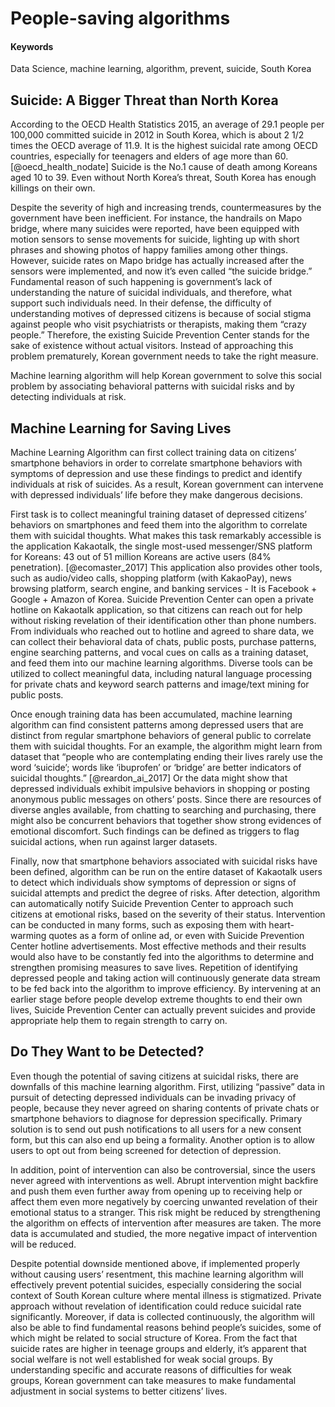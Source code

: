 # People-saving algorithms {#Stop-the-killing}

#### Keywords {-}

Data Science, machine learning, algorithm, prevent, suicide, South Korea

 
 
## Suicide: A Bigger Threat than North Korea
 
According to the OECD Health Statistics 2015, an average of 29.1 people per 100,000 committed suicide in 2012 in South Korea, which is about 2 1/2 times the OECD average of 11.9. It is the highest suicidal rate among OECD countries, especially for teenagers and elders of age more than 60. [@oecd_health_nodate] Suicide is the No.1 cause of death among Koreans aged 10 to 39. Even without North Korea's threat, South Korea has enough killings on their own.


Despite the severity of high and increasing trends, countermeasures by the government have been inefficient. For instance, the handrails on Mapo bridge, where many suicides were reported, have been equipped with motion sensors to sense movements for suicide, lighting up with short phrases and showing photos of happy families among other things. However, suicide rates on Mapo bridge has actually increased after the sensors were implemented, and now it's even called "the suicide bridge." Fundamental reason of such happening is government's lack of understanding the nature of suicidal individuals, and therefore, what support such individuals need. In their defense, the difficulty of understanding motives of depressed citizens is because of social stigma against people who visit psychiatrists or therapists, making them "crazy people." Therefore, the existing Suicide Prevention Center stands for the sake of existence without actual visitors. Instead of approaching this problem prematurely, Korean government needs to take the right measure.

Machine learning algorithm will help Korean government to solve this social problem by associating behavioral patterns with suicidal risks and by detecting individuals at risk. 
 

## Machine Learning for Saving Lives

Machine Learning Algorithm can first collect training data on citizens' smartphone behaviors in order to correlate smartphone behaviors with symptoms of depression and use these findings to predict and identify individuals at risk of suicides. As a result, Korean government can intervene with depressed individuals' life before they make dangerous decisions.

First task is to collect meaningful training dataset of depressed citizens' behaviors on smartphones and feed them into the algorithm to correlate them with suicidal thoughts. What makes this task remarkably accessible is the application Kakaotalk, the single most-used messenger/SNS platform for Koreans: 43 out of 51 million Koreans are active users (84% penetration). [@ecomaster_2017] This application also provides other tools, such as audio/video calls, shopping platform (with KakaoPay), news browsing platform, search engine, and banking services - It is Facebook + Google + Amazon of Korea.
Suicide Prevention Center can open a private hotline on Kakaotalk application, so that citizens can reach out for help without risking revelation of their identification other than phone numbers. From individuals who reached out to hotline and agreed to share data, we can collect their behavioral data of chats, public posts, purchase patterns, engine searching patterns, and vocal cues on calls as a training dataset, and feed them into our machine learning algorithms. Diverse tools can be utilized to collect meaningful data, including natural language processing for private chats and keyword search patterns and image/text mining for public posts.

Once enough training data has been accumulated, machine learning algorithm can find consistent patterns among depressed users that are distinct from regular smartphone behaviors of general public to correlate them with suicidal thoughts. For an example, the algorithm might learn from dataset that "people who are contemplating ending their lives rarely use the word 'suicide'; words like 'ibuprofen' or 'bridge' are better indicators of suicidal thoughts." [@reardon_ai_2017] Or the data might show that depressed individuals exhibit impulsive behaviors in shopping or posting anonymous public messages on others' posts. Since there are resources of diverse angles available, from chatting to searching and purchasing, there might also be concurrent behaviors that together show strong evidences of emotional discomfort. Such findings can be defined as triggers to flag suicidal actions, when run against larger datasets.

Finally, now that smartphone behaviors associated with suicidal risks have been defined, algorithm can be run on the entire dataset of Kakaotalk users to detect which individuals show symptoms of depression or signs of suicidal attempts and predict the degree of risks. After detection, algorithm can automatically notify Suicide Prevention Center to approach such citizens at emotional risks, based on the severity of their status. Intervention can be conducted in many forms, such as exposing them with heart-warming quotes as a form of online ad, or even with Suicide Prevention Center hotline advertisements. Most effective methods and their results would also have to be constantly fed into the algorithms to determine and strengthen promising measures to save lives. Repetition of identifying depressed people and taking action will continuously generate data stream to be fed back into the algorithm to improve efficiency.
By intervening at an earlier stage before people develop extreme thoughts to end their own lives, Suicide Prevention Center can actually prevent suicides and provide appropriate help them to regain strength to carry on.


## Do They Want to be Detected?

Even though the potential of saving citizens at suicidal risks, there are downfalls of this machine learning algorithm. First, utilizing "passive" data in pursuit of detecting depressed individuals can be invading privacy of people, because they never agreed on sharing contents of private chats or smartphone behaviors to diagnose for depression specifically. Primary solution is to send out push notifications to all users for a new consent form, but this can also end up being a formality. Another option is to allow users to opt out from being screened for detection of depression.

In addition, point of intervention can also be controversial, since the users never agreed with interventions as well. Abrupt intervention might backfire and push them even further away from opening up to receiving help or affect them even more negatively by coercing unwanted revelation of their emotional status to a stranger. This risk might be reduced by strengthening the algorithm on effects of intervention after measures are taken. The more data is accumulated and studied, the more negative impact of intervention will be reduced.

Despite potential downside mentioned above, if implemented properly without causing users' resentment, this machine learning algorithm will effectively prevent potential suicides, especially considering the social context of South Korean culture where mental illness is stigmatized. Private approach without revelation of identification could reduce suicidal rate significantly.
Moreover, if data is collected continuously, the algorithm will also be able to find fundamental reasons behind people's suicides, some of which might be related to social structure of Korea. From the fact that suicide rates are higher in teenage groups and elderly, it's apparent that social welfare is not well established for weak social groups. By understanding specific and accurate reasons of difficulties for weak groups, Korean government can take measures to make fundamental adjustment in social systems to better citizens' lives.